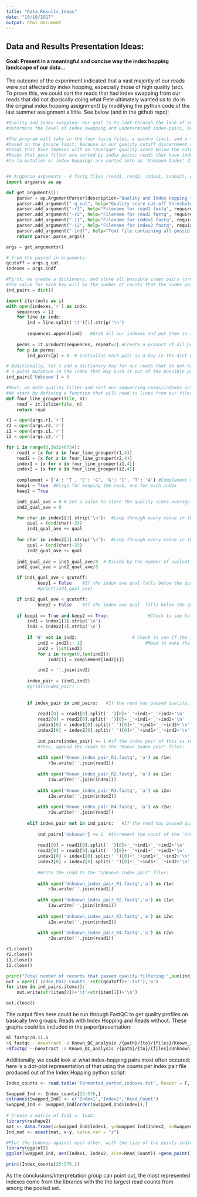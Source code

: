 ```yaml
---
title: "Data_Results_Ideas"
date: "10/18/2017"
output: html_document
---
```


## Data and Results Presentation Ideas:

#### Goal: Present in a meaningful and concise way the index hopping landscape of our data...

The outcome of the experiment indicated that a vast majority of our reads were *not* affected by index hopping, especially those of high quality (sic). To prove this, we could sort the reads that had index swapping from our reads that did not (basically doing what Pete ultimately wanted us to do in the original index hopping assignment) by modifying the python code of the last summer assignment a little. See below (and in the github repo):

```python
#Quality and Index swapping: Our goal is to look through the lane of sequencing generated from your library preps and
#determine the level of index swapping and undetermined index-pairs, before and after quality filtering of index reads

#The program will take in the four fastq files, a qscore limit, and a text file containing all adapter indexes as inputs and filter each read
#based on the qscore limit. Because in our quality cutoff discernment step we determined a cutoff based on average quality per read, we will only throw out
#reads that have indexes with an *average* quality score below the cutoff (rather than throwing out a read if ANY of the nucleotides fall below threshold).
#Reads that pass filter are sorted by index pairs; reads that have indexes that are not among the possible index pairs 
#(a la mutation or index hopping) are sorted into an 'Unknown Index' dictionary item, and the rest are sorted into their respective index pair dictionary item.


## Argparse arguments - 4 fastq files (read1, read2, index1, index2), quality threshold, and index.tsv file
import argparse as ap

def get_arguments():
    parser = ap.ArgumentParser(description="Quality and Index Hopping filter")
    parser.add_argument("-q_cut", help="Quality score cut-off threshold for filtering reads", required=True, type=int)
    parser.add_argument("-r1", help="Filename for read1 fastq", required=True, type=str)
    parser.add_argument("-r2", help="Filename for read2 fastq", required=True, type=str)
    parser.add_argument("-i1", help="Filename for index1 fastq", required=True, type=str)
    parser.add_argument("-i2", help="Filename for index2 fastq", required=True, type=str)
    parser.add_argument("-indf", help="Text file containing all possible indexes", required=True)
    return parser.parse_args()

args = get_arguments()

# from the passed in arguments:
qcutoff = args.q_cut
indexes = args.indf

#First, we create a dictionary, and store all possible index pairs (order matters) as keys.
#The value for each key will be the number of counts that the index pair has been seen across all reads
ind_pairs = dict()

import itertools as it
with open(indexes,'r') as indx:
    sequences = []
    for line in indx:
        ind = line.split('\t')[1].strip('\n')
        
        sequences.append(ind)   #Grab all our indexes and put them in a list
    
    perms = it.product(sequences, repeat=2) #Create a product of all possible index pairs (including the index with itself)
    for p in perms:
        ind_pairs[p] = 0  # Initialize each pair as a key in the dict and the value to 0

# Additionally, let's add a dictionary key for our reads that do not have a possible index pair (for the reads with 'N' or that have had
# a point mutation in the index that may push it out of the possible pairs).
ind_pairs['Unknown'] = 0

#Next, we both quality filter and sort our sequencing reads/indexes into files baised on the index pairing of each read.
#We start by defining a function that will read in lines from our files in set of 4, such that we capture only one fastq entry at a time:     
def four_line_grouper(file, n):
    read = it.islice(file, n)
    return read

r1 = open(args.r1,'r')
r2 = open(args.r2,'r')
i1 = open(args.i1,'r')
i2 = open(args.i2,'r')

for i in range(0,363246734):
    read1 = [x for x in four_line_grouper(r1,4)]
    read2 = [x for x in four_line_grouper(r2,4)]
    index1 = [x for x in four_line_grouper(i1,4)]
    index2 = [x for x in four_line_grouper(i2,4)]
    
    complement = {'A': 'T', 'C': 'G', 'G': 'C', 'T': 'A'} #Complement dict for transforming index 2 to reverse complement
    keep1 = True  #Flags for keeping the read, one for each index
    keep2 = True

    ind1_qual_ave = 0 # Set a value to store the quality score average for each index
    ind2_qual_ave = 0 

    for char in index1[3].strip('\n'):  #Loop through every value in the quality string for index1
        qual = (ord(char)-33)
        ind1_qual_ave += qual
        
    for char in index2[3].strip('\n'):  #Loop through every value in the quality string for index2
        qual = (ord(char)-33)
        ind2_qual_ave += qual
   
    ind1_qual_ave = ind1_qual_ave/8  # Divide by the number of nucleotides in the index
    ind2_qual_ave = ind2_qual_ave/8

    if ind1_qual_ave < qcutoff:
            keep1 = False    #If the index ave qual falls below the quality cutoff, flip the quality flag
            #print(ind1_qual_ave)

    if ind2_qual_ave < qcutoff:
            keep2 = False    #If the index ave qual  falls below the quality cutoff, flip the quality flag
 
    if keep1 == True and keep2 == True:               #Check to see both indexes passed quality check
        ind1 = index1[1].strip('\n')
        ind2 = index2[1].strip('\n')
        
        if 'N' not in ind2:                     # Check to see if the index has N; if it does, we don't need to take reverse compliment because we already know it won't match known index pair.
            ind2 = ind2[::-1]                        #Need to make the reverse complement of the second index
            ind2 = list(ind2)
            for i in range(0,len(ind2)):
                ind2[i] = complement[ind2[i]]

            ind2 = ''.join(ind2)
        
        index_pair = (ind1,ind2)
        #print(index_pair)
        
        
        if index_pair in ind_pairs:   #If the read has passed quality, and is in the possible list of index pairs:
            
            read1[0] = read1[0].split(' ')[0]+'_'+ind1+'_'+ind2+'\n'
            read2[0] = read2[0].split(' ')[0]+'_'+ind1+'_'+ind2+'\n'
            index1[0] = index1[0].split(' ')[0]+'_'+ind1+'_'+ind2+'\n'
            index2[0] = index2[0].split(' ')[0]+'_'+ind1+'_'+ind2+'\n'
            
            ind_pairs[index_pair] += 1 #if the index pair of this is in the dictionary of index pairs, increment the count for that pairing
            #Then, append the reads to the "Known Index pair" files:
            
            with open('Known_index_pair_R1.fastq', 'a') as r1w:
                r1w.write(''.join(read1))
            
            with open('Known_index_pair_R2.fastq', 'a') as i1w:
                i1w.write(''.join(index1))
            
            with open('Known_index_pair_R3.fastq', 'a') as i2w:
                i2w.write(''.join(index2))
            
            with open('Known_index_pair_R4.fastq', 'a') as r2w:
                r2w.write(''.join(read2))
        
        elif index_pair not in ind_pairs:   #If the read has passed quality but does not contain a possible index pair:
            
            ind_pairs['Unknown'] += 1  #Increment the count of the 'Unknown' item, for reads with indexes outside the possible set
            
            read1[0] = read1[0].split(' ')[0]+'_'+ind1+'_'+ind2+'\n'
            read2[0] = read2[0].split(' ')[0]+'_'+ind1+'_'+ind2+'\n'
            index1[0] = index1[0].split(' ')[0]+'_'+ind1+'_'+ind2+'\n'
            index2[0] = index2[0].split(' ')[0]+'_'+ind1+'_'+ind2+'\n'
            
            #Write the read to the "Unknown Index pair" files:
             
            with open('Unknown_index_pair_R1.fastq','a') as r1w:
                r1w.write(''.join(read1))
            
            with open('Unknown_index_pair_R2.fastq','a') as i1w:
                i1w.write(''.join(index1))
            
            with open('Unknown_index_pair_R3.fastq','a') as i2w:
                i2w.write(''.join(index2))
            
            with open('Unknown_index_pair_R4.fastq','a') as r2w:
                r2w.write(''.join(read1))

r1.close()
r2.close()
i1.close()
i2.close()

print("Total number of records that passed quality filtering:",sum(ind_pairs.values()))
out = open(('Index_Pair_Counts_'+str(qcutoff)+'.txt'),'w')
for item in ind_pairs.items():
    out.write(str(item[0])+'\t'+str(item[1])+'\n')

out.close()

```

The output files here could be run through FastQC to get quality profiles on basically two groups: Reads with Index Hopping and Reads without. These graphs could be included in the paper/presentation:

```BASH
ml fastqc/0.11.5
>$ fastqc --noextract -o Known_QC_analysis /{path}/{to}/{files}/Known_index_pair_R1.fastq /{path}/{to}/{files}/Known_index_pair_R4.fastq
>$fastqc --noextract -o Known_QC_analysis /{path}/{to}/{files}/Unknown_index_pair_R1.fastq /{path}/{to}/{files}/Unknown_index_pair_R4.fastq
```


Additionally, we could look at what index-hopping pairs most often occured; here is a dot-plot representation of that using the counts per index pair file produced out of the Index Hopping python script:

```r
Index_counts <- read.table('Formatted_sorted_indexes.txt', header = F, sep = ' ') # This file is included in Github; it is already sorted with the Index paired libraries at the top (rows 1-24) and the index hopped read counts below (25 on)

Swapped_Ind <- Index_counts[25:576,]
colnames(Swapped_Ind) <- c('Index1','Index2','Read_Count')
Swapped_Ind <- Swapped_Ind[order(Swapped_Ind$Index1),]
    
# Create a matrix of Ind1 v. Ind2:
library(reshape2)
mat <- data.frame(x=Swapped_Ind$Index1, y=Swapped_Ind$Index2, z=Swapped_Ind$Read_Count)
Ind_mat <- acast(mat, x~y, value.var = "z")

#Plot the Indexes against each other, with the size of the points indicating the number of reads that index pair included.
library(ggplot2)
ggplot(Swapped_Ind, aes(Index1, Index2, size=Read_Count)) +geom_point() + theme(axis.text.x = element_text(angle = 90))+ labs(title = "Read Counts for Unmatched Index Pairs")

print(Index_counts[25:576,])
```

As the conclusions/interpretation group can point out, the most represented indexes come from the libraries with the the largest read counts from among the pooled set. 
